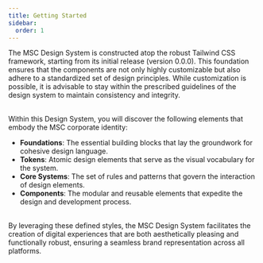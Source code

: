 ```yaml
---
title: Getting Started
sidebar:
  order: 1
---
```


The MSC Design System is constructed atop the robust Tailwind CSS framework, starting from its initial release (version 0.0.0). This foundation ensures that the components are not only highly customizable but also adhere to a standardized set of design principles. While customization is possible, it is advisable to stay within the prescribed guidelines of the design system to maintain consistency and integrity.

<br />
Within this Design System, you will discover the following elements that embody the
MSC corporate identity:

- **Foundations**: The essential building blocks that lay the groundwork for cohesive design language.
- **Tokens**: Atomic design elements that serve as the visual vocabulary for the system.
- **Core Systems**: The set of rules and patterns that govern the interaction of design elements.
- **Components**: The modular and reusable elements that expedite the design and development process.

<br />
By leveraging these defined styles, the MSC Design System facilitates the creation
of digital experiences that are both aesthetically pleasing and functionally robust,
ensuring a seamless brand representation across all platforms.
